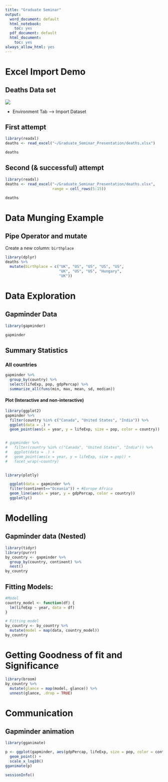 ```yaml
---
title: "Graduate Seminar"
output:
  word_document: default
  html_notebook:
    toc: yes
  pdf_document: default
  html_document:
    toc: yes
always_allow_html: yes
---
```


# Excel Import Demo

## Deaths Data set

![](excel_table.jpg)

* Environment Tab --> Import Dataset

## First attempt

```r
library(readxl)
deaths <- read_excel("~/Graduate_Seminar_Presentation/deaths.xlsx")

deaths
```

## Second (& successful) attempt

```r
library(readxl)
deaths <- read_excel("~/Graduate_Seminar_Presentation/deaths.xlsx",  
                     range = cell_rows(5:15))

deaths
```

# Data Munging Example

## Pipe Operator and mutate

Create a new column: `birthplace`

```r
library(dplyr)
deaths %>% 
  mutate(birthplace = c("UK", "US", "US", "US", "US", 
                        "UK", "US", "US", "Hungary",
                        "UK"))
```

# Data Exploration 

## Gapminder Data  

```r
library(gapminder)

gapminder
```

## Summary Statistics

### All countries
```r
gapminder %>% 
  group_by(country) %>%
  select(lifeExp, pop, gdpPercap) %>% 
  summarize_all(funs(min, max, mean, sd, median))
```
#### Plot (Interactive and non-interactive)
```r
library(ggplot2)
gapminder %>% 
  filter(country %in% c("Canada", "United States", "India")) %>% 
  ggplot(data = .) +
  geom_point(aes(x = year, y = lifeExp, size = pop, color = country)) 


# gapminder %>% 
#   filter(country %in% c("Canada", "United States", "India")) %>% 
#   ggplot(data = .) +
#   geom_point(aes(x = year, y = lifeExp, size = pop)) +
#   facet_wrap(~country)
  
```

```r
library(plotly)

  ggplot(data = gapminder %>% 
  filter(continent=="Oceania")) + #Europe Africa
  geom_line(aes(x = year, y = gdpPercap, color = country))  
  ggplotly()
```

# Modelling

## Gapminder data (Nested)
```r
library(tidyr)
library(purrr)
by_country <- gapminder %>% 
  group_by(country, continent) %>% 
  nest()
by_country
```

## Fitting Models: 
```r
#Model
country_model <- function(df) {
  lm(lifeExp ~ year, data = df)
}

# Fitting model
by_country <- by_country %>% 
  mutate(model = map(data, country_model))
by_country
```

# Getting Goodness of fit and Significance
```r
library(broom)
by_country %>% 
  mutate(glance = map(model, glance)) %>% 
  unnest(glance, .drop = TRUE)
```

# Communication

## Gapminder animation
```r
library(gganimate)

p <- ggplot(gapminder, aes(gdpPercap, lifeExp, size = pop, color = continent, frame = year)) +
  geom_point() +
  scale_x_log10()
gganimate(p)
```


```r
sessionInfo()
```

